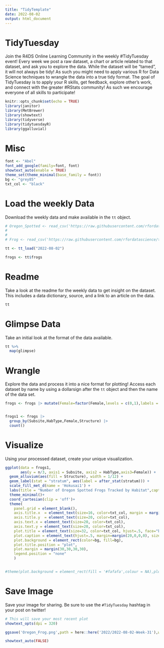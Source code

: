 ```yaml
---
title: "TidyTemplate"
date: 2022-08-02
output: html_document
---
```


# TidyTuesday

Join the R4DS Online Learning Community in the weekly #TidyTuesday event!
Every week we post a raw dataset, a chart or article related to that dataset, and ask you to explore the data.
While the dataset will be “tamed”, it will not always be tidy! As such you might need to apply various R for Data Science techniques to wrangle the data into a true tidy format.
The goal of TidyTuesday is to apply your R skills, get feedback, explore other’s work, and connect with the greater #RStats community!
As such we encourage everyone of all skills to participate!

```r

knitr::opts_chunk$set(echo = TRUE)
library(janitor)
library(MetBrewer)
library(showtext)
library(tidyverse)
library(tidytuesdayR)
library(ggalluvial)


```

# Misc

```r

font <- "Abel"
font_add_google(family=font, font)
showtext_auto(enable = TRUE) 
theme_set(theme_minimal(base_family = font))
bg <- "grey85"
txt_col <- "black"
```


# Load the weekly Data

Download the weekly data and make available in the `tt` object.

```r

# Oregon_Spotted <- read_csv('https://raw.githubusercontent.com/rfordatascience/tidytuesday/master/data/2022/2022-08-02/Oregon_spotted_frog_telemetry_at_Crane_Prairie_OR.csv')
# 
# 
# Frog <- read_csv('https://raw.githubusercontent.com/rfordatascience/tidytuesday/master/data/2022/2022-08-02/frog.csv')

tt <- tt_load("2022-08-02")

```
```r
frogs <- tt$frogs

```


# Readme

Take a look at the readme for the weekly data to get insight on the dataset.
This includes a data dictionary, source, and a link to an article on the data.

```r

tt

```


# Glimpse Data

Take an initial look at the format of the data available.

```r

tt %>% 
  map(glimpse)

```

# Wrangle

Explore the data and process it into a nice format for plotting! Access each dataset by name by using a dollarsign after the `tt` object and then the name of the data set.

```r
frogs <- frogs |> mutate(Female=factor(Female,levels = c(0,1),labels = c('Male','Female')))


frogs1 <- frogs |> 
  group_by(Subsite,HabType,Female,Structure) |> 
  count() 


```


# Visualize

Using your processed dataset, create your unique visualization.

```r

ggplot(data = frogs1,
       aes(y = n/3, axis1 = Subsite, axis2 = HabType,axis3=Female)) +
  geom_alluvium(aes(fill = Structure), width = 1/12) +
  geom_label(stat = "stratum", aes(label = after_stat(stratum))) +
  scale_fill_met_d(name = 'Hokusai1') +
  labs(title = "Number of Oregon Spotted Frogs Tracked by Habitat",caption = '# TidyTuesday | Data: usgs.gov | Design: Oluwafemi Oyedele',y='Number of Frogs')+
  theme_minimal()+
  coord_cartesian(clip = 'off')+
  theme(
    panel.grid = element_blank(),
    axis.title.x  = element_text(size=16, color=txt_col, margin = margin(10,0,0,0)),
    axis.title.y  = element_text(size=20, color=txt_col),
    axis.text.x = element_text(size=20, color=txt_col),
    axis.text.y = element_text(size=20, color=txt_col),
    plot.title = element_text(size=32, color=txt_col, hjust=.5, face="bold", margin=margin(0,0,30,0)),
    plot.caption = element_text(hjust=.5, margin=margin(20,0,0,0), size=18, color=txt_col, face="bold"),
    plot.background = element_rect(color=bg, fill=bg),
    plot.title.position = "plot",
    plot.margin = margin(30,30,30,30),
    legend.position = "none"
    )

  
#theme(plot.background = element_rect(fill = '#fafafa',colour = NA),plot.margin = margin(t = 20,r = 20,b = 20,l = 20),panel.grid = element_blank(),plot.title.position  = 'plot',plot.title = element_text(margin = margin(t = 0,r = 10,b = 0,l = 0)))
```

# Save Image

Save your image for sharing. Be sure to use the `#TidyTuesday` hashtag in your post on twitter! 

```r

# This will save your most recent plot
showtext_opts(dpi = 320) 

ggsave('Oregon_Frog.png',path = here::here('2022/2022-08-02-Week-31'),width = 17,height = 12,dpi = 320)

showtext_auto(FALSE)


```
